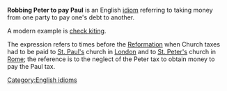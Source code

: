 '''Robbing Peter to pay Paul''' is an English [[idiom]] referring to taking money from one party to pay one's debt to another.

A modern example is [[check kiting]].

The expression refers to times before the [[Reformation]] when Church taxes had to be paid to [[St. Paul's]] church in [[London]] and to [[St. Peter's]] church in [[Rome]]; the reference is to the neglect of the Peter tax to obtain money to pay the Paul tax.

[[Category:English idioms]]
{{lang-stub}}
{{vocab-stub}}